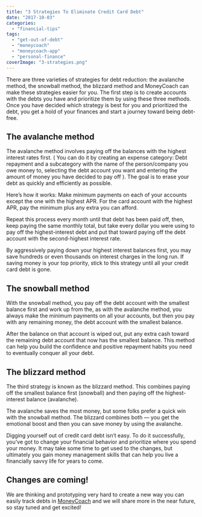 ```yaml
---
title: "3 Strategies To Eliminate Credit Card Debt"
date: "2017-10-03"
categories: 
  - "financial-tips"
tags: 
  - "get-out-of-debt"
  - "moneycoach"
  - "moneycoach-app"
  - "personal-finance"
coverImage: "3-strategies.png"
---
```


There are three varieties of strategies for debt reduction: the avalanche method, the snowball method, the blizzard method and MoneyCoach can make these strategies easier for you. The first step is to create accounts with the debts you have and prioritize them by using these three methods. Once you have decided which strategy is best for you and prioritized the debt, you get a hold of your finances and start a journey toward being debt-free.

## The avalanche method

The avalanche method involves paying off the balances with the highest interest rates first. ( You can do it by creating an expense category: Debt repayment and a subcategory with the name of the person/company you owe money to, selecting the debt account you want and entering the amount of money you have decided to pay off ). The goal is to erase your debt as quickly and efficiently as possible.

Here’s how it works: Make minimum payments on each of your accounts except the one with the highest APR. For the card account with the highest APR, pay the minimum plus any extra you can afford.

Repeat this process every month until that debt has been paid off, then, keep paying the same monthly total, but take every dollar you were using to pay off the highest-interest debt and put that toward paying off the debt account with the second-highest interest rate.

By aggressively paying down your highest interest balances first, you may save hundreds or even thousands on interest charges in the long run. If saving money is your top priority, stick to this strategy until all your credit card debt is gone.

## The snowball method

With the snowball method, you pay off the debt account with the smallest balance first and work up from the, as with the avalanche method, you always make the minimum payments on all your accounts, but then you pay with any remaining money, the debt account with the smallest balance.

After the balance on that account is wiped out, put any extra cash toward the remaining debt account that now has the smallest balance. This method can help you build the confidence and positive repayment habits you need to eventually conquer all your debt.

## The blizzard method

The third strategy is known as the blizzard method. This combines paying off the smallest balance first (snowball) and then paying off the highest-interest balance (avalanche).

The avalanche saves the most money, but some folks prefer a quick win with the snowball method. The blizzard combines both — you get the emotional boost and then you can save money by using the avalanche.

Digging yourself out of credit card debt isn’t easy. To do it successfully, you’ve got to change your financial behavior and prioritize where you spend your money. It may take some time to get used to the changes, but ultimately you gain money management skills that can help you live a financially savvy life for years to come.

## Changes are coming!

We are thinking and prototyping very hard to create a new way you can easily track debts in [MoneyCoach](https://apps.apple.com/app/apple-store/id989642198?pt=118449936&ct=website&mt=8) and we will share more in the near future, so stay tuned and get excited!
